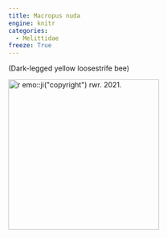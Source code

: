 ```yaml
---
title: Macropus nuda
engine: knitr
categories:
  - Melittidae
freeze: True
---
```

(Dark-legged yellow loosestrife bee)

[![`r emo::ji("copyright")` rwr. 2021.](https://inaturalist-open-data.s3.amazonaws.com/photos/80881550/medium.jpeg){height=300}](https://inaturalist.ca/observations/84381498)
